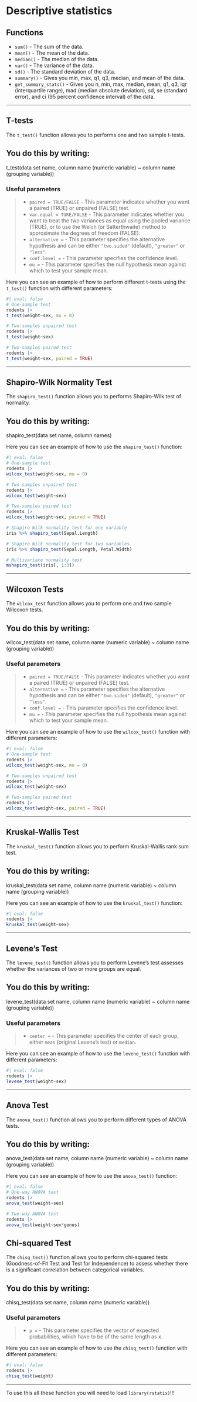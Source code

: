 # Descriptive statistics

::: callout-note
## Functions

-   `sum()` - The sum of the data.
-   `mean()` - The mean of the data.
-   `median()` - The median of the data.
-   `var()` - The variance of the data.
-   `sd()` - The standard deviation of the data.
-   `summary()` - Gives you min, max, q1, q3, median, and mean of the data.
-   `get_summary_stats()` - Gives you n, min, max, median, mean, q1, q3, iqr (interquartile range), mad (median absolute deviation), sd, se (standard error), and ci (95 percent confidence interval) of the data.
:::

------------------------------------------------------------------------

## T-tests

The `t_test()` function allows you to performs one and two sample t-tests.

::: callout-tip
## You do this by writing:

t_test(data set name, column name (numeric variable) \~ column name (grouping variable))
:::

### Useful parameters

> -   `paired = TRUE/FALSE` - This parameter indicates whether you want a paired (TRUE) or unpaired (FALSE) test.
> -   `var.equal = TURE/FALSE` - This parameter indicates whether you want to treat the two variances as equal using the pooled variance (TRUE), or to use the Welch (or Satterthwaite) method to approximate the degrees of freedom (FALSE).
> -   `alternative =` - This parameter specifies the alternative hypothesis and can be either `"two.sided"` (default), `"greater"` or `"less"`.
> -   `conf.level =` - This parameter specifies the confidence level.
> -   `mu =` - This parameter specifies the null hypothesis mean against which to test your sample mean.

Here you can see an example of how to perform different t-tests using the `t_test()` function with different parameters:

```r
#| eval: false
# One-sample test
rodents |> 
t_test(weight~sex, mu = 0)

# Two-samples unpaired test
rodents |> 
t_test(weight~sex)

# Two-samples paired test
rodents |>  
t_test(weight~sex, paired = TRUE)
```

------------------------------------------------------------------------

## Shapiro-Wilk Normality Test

The `shapiro_test()` function allows you to performs Shapiro-Wilk test of normality.

::: callout-tip
## You do this by writing:

shapiro_test(data set name, column names)
:::

Here you can see an example of how to use the `shapiro_test()` function:

```r
#| eval: false
# One-sample test
rodents |> 
wilcox_test(weight~sex, mu = 0)

# Two-samples unpaired test
rodents |> 
wilcox_test(weight~sex)

# Two-samples paired test
rodents |>  
wilcox_test(weight~sex, paired = TRUE)

# Shapiro Wilk normality test for one variable
iris %>% shapiro_test(Sepal.Length)

# Shapiro Wilk normality test for two variables
iris %>% shapiro_test(Sepal.Length, Petal.Width)

# Multivariate normality test
mshapiro_test(iris[, 1:3])
```

------------------------------------------------------------------------

## Wilcoxon Tests

The `wilcox_test` function allows you to perform one and two sample Wilcoxon tests.

::: callout-tip
## You do this by writing:

wilcox_test(data set name, column name (numeric variable) \~ column name (grouping variable))
:::

### Useful parameters

> -   `paired = TRUE/FALSE` - This parameter indicates whether you want a paired (TRUE) or unpaired (FALSE) test.
> -   `alternative =` - This parameter specifies the alternative hypothesis and can be either `"two.sided"` (default), `"greater"` or `"less"`.
> -   `conf.level =` - This parameter specifies the confidence level.
> -   `mu =` - This parameter specifies the null hypothesis mean against which to test your sample mean.

Here you can see an example of how to use the `wilcox_test()` function with different parameters:

```r
#| eval: false
# One-sample test
rodents |> 
wilcox_test(weight~sex, mu = 0)

# Two-samples unpaired test
rodents |> 
wilcox_test(weight~sex)

# Two-samples paired test
rodents |>  
wilcox_test(weight~sex, paired = TRUE)
```

------------------------------------------------------------------------

## Kruskal-Wallis Test

The `kruskal_test()` function allows you to perform Kruskal-Wallis rank sum test.

::: callout-tip
## You do this by writing:

kruskal_test(data set name, column name (numeric variable) \~ column name (grouping variable))
:::

Here you can see an example of how to use the `kruskal_test()` function:

```r
#| eval: false
rodents |> 
kruskal_test(weight~sex)
```

------------------------------------------------------------------------

## Levene's Test

The `levene_test()` function allows you to perform Levene's test assesses whether the variances of two or more groups are equal.

::: callout-tip
## You do this by writing:

levene_test(data set name, column name (numeric variable) \~ column name (grouping variable))
:::

### Useful parameters

> -   `center =` - This parameter specifies the center of each group, either `mean` (original Levene's test) or `median`.

Here you can see an example of how to use the `levene_test()` function with different parameters:

```r
#| eval: false
rodents |> 
levene_test(weight~sex)
```

------------------------------------------------------------------------

## Anova Test

The `anova_test()` function allows you to perform different types of ANOVA tests.

::: callout-tip
## You do this by writing:

anova_test(data set name, column name (numeric variable) \~ column name (grouping variable))
:::

Here you can see an example of how to use the `anova_test()` function:

```r
#| eval: false
# One-way ANOVA test
rodents |> 
anova_test(weight~sex)

# Two-way ANOVA test
rodents |> 
anova_test(weight~sex*genus)
```

## Chi-squared Test

The `chisq_test()` function allows you to perform chi-squared tests (Goodness-of-Fit Test and Test for Independence) to assess whether there is a significant correlation between categorical variables.

::: callout-tip
## You do this by writing:

chisq_test(data set name, column name (numeric variable))
:::

### Useful parameters

> -   `p =` - This parameter specifies the vector of expected probabilities, which have to be of the same length as x.

Here you can see an example of how to use the `chisq_test()` function with different parameters:

```r
#| eval: false
rodents |> 
chisq_test(weight)
```

------------------------------------------------------------------------

::: callout-important
To use this all these function you will need to load `library(rstatix)`!!!
:::
